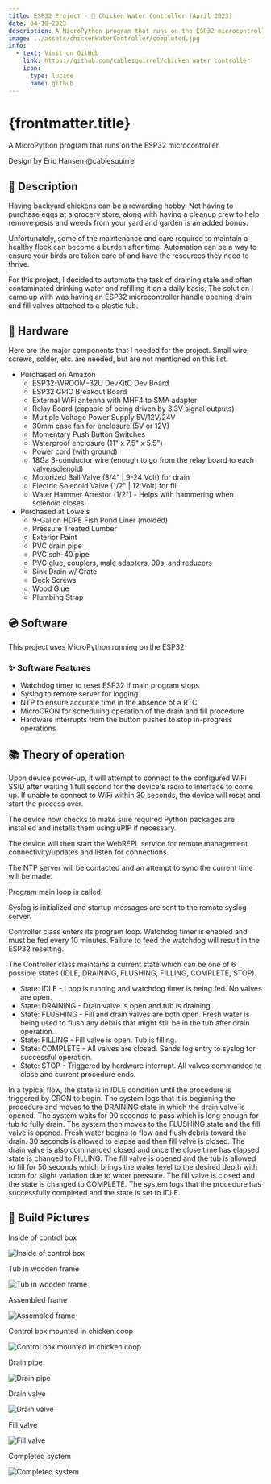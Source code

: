 ```yaml
---
title: ESP32 Project - 🐔 Chicken Water Controller (April 2023)
date: 04-18-2023
description: A MicroPython program that runs on the ESP32 microcontroller for automating water changes for backyard chickens.
image: ../assets/chickenWaterController/completed.jpg
info:
  - text: Visit on GitHub
    link: https://github.com/cablesquirrel/chicken_water_controller
    icon:
      type: lucide
      name: github
---
```



# {frontmatter.title}

A MicroPython program that runs on the ESP32 microcontroller.

Design by Eric Hansen @cablesquirrel

## 📝 Description

Having backyard chickens can be a rewarding hobby. Not having to purchase eggs at a grocery
store, along with having a cleanup crew to help remove pests and weeds from your yard and
garden is an added bonus.

Unfortunately, some of the maintenance and care required to maintain a healthy flock can become
a burden after time. Automation can be a way to ensure your birds are taken care of and have
the resources they need to thrive.

For this project, I decided to automate the task of draining stale and often contaminated drinking
water and refilling it on a daily basis. The solution I came up with was having an ESP32 microcontroller
handle opening drain and fill valves attached to a plastic tub.

## 🔌 Hardware

Here are the major components that I needed for the project. Small wire, screws, solder, etc. are needed,
but are not mentioned on this list.

- Purchased on Amazon
    - ESP32-WROOM-32U DevKitC Dev Board
    - ESP32 GPIO Breakout Board
    - External WiFi antenna with MHF4 to SMA adapter
    - Relay Board (capable of being driven by 3.3V signal outputs)
    - Multiple Voltage Power Supply 5V/12V/24V
    - 30mm case fan for enclosure (5V or 12V)
    - Momentary Push Button Switches
    - Waterproof enclosure (11" x 7.5" x 5.5")
    - Power cord (with ground)
    - 18Ga 3-conductor wire (enough to go from the relay board to each valve/solenoid)
    - Motorized Ball Valve (3/4" | 9-24 Volt) for drain
    - Electric Solenoid Valve (1/2" | 12 Volt) for fill
    - Water Hammer Arrestor (1/2") - Helps with hammering when solenoid closes
- Purchased at Lowe's
    - 9-Gallon HDPE Fish Pond Liner (molded)
    - Pressure Treated Lumber
    - Exterior Paint
    - PVC drain pipe
    - PVC sch-40 pipe
    - PVC glue, couplers, male adapters, 90s, and reducers
    - Sink Drain w/ Grate
    - Deck Screws
    - Wood Glue
    - Plumbing Strap

## 💿 Software

This project uses MicroPython running on the ESP32

### ✨ Software Features

- Watchdog timer to reset ESP32 if main program stops
- Syslog to remote server for logging
- NTP to ensure accurate time in the absence of a RTC
- MicroCRON for scheduling operation of the drain and fill procedure
- Hardware interrupts from the button pushes to stop in-progress operations

## 📚 Theory of operation

Upon device power-up, it will attempt to connect to the configured WiFi SSID after waiting 1 full second
for the device's radio to interface to come up. If unable to connect to WiFi within 30 seconds, the device
will reset and start the process over.

The device now checks to make sure required Python packages are installed and installs them using uPIP if
necessary.

The device will then start the WebREPL service for remote management connectivity/updates and listen for
connections.

The NTP server will be contacted and an attempt to sync the current time will be made.

Program main loop is called.

Syslog is initialized and startup messages are sent to the remote syslog server.

Controller class enters its program loop. Watchdog timer is enabled and must be fed every 10 minutes. Failure to
feed the watchdog will result in the ESP32 resetting.

The Controller class maintains a current state which can be one of 6 possible states (IDLE, DRAINING, FLUSHING,
FILLING, COMPLETE, STOP).

- State: IDLE - Loop is running and watchdog timer is being fed. No valves are open.
- State: DRAINING - Drain valve is open and tub is draining.
- State: FLUSHING - Fill and drain valves are both open. Fresh water is being used to flush any debris that might
still be in the tub after drain operation.
- State: FILLING - Fill valve is open. Tub is filling.
- State: COMPLETE - All valves are closed. Sends log entry to syslog for successful operation.
- State: STOP - Triggered by hardware interrupt. All valves commanded to close and current procedure ends.

In a typical flow, the state is in IDLE condition until the procedure is triggered by CRON to begin. The system
logs that it is beginning the procedure and moves to the DRAINING state in which the drain valve is opened. The
system waits for 90 seconds to pass which is long enough for tub to fully drain. The system then moves to the
FLUSHING state and the fill valve is opened. Fresh water begins to flow and flush debris toward the drain. 30 seconds
is allowed to elapse and then fill valve is closed. The drain valve is also commanded closed and once the close time
has elapsed state is changed to FILLING. The fill valve is opened and the tub is allowed to fill for 50 seconds which
brings the water level to the desired depth with room for slight variation due to water pressure. The fill valve
is closed and the state is changed to COMPLETE. The system logs that the procedure has successfully completed and the
state is set to IDLE.

## 🔨 Build Pictures

Inside of control box

<Image src={control_box} alt="Inside of control box" width={imageWidth} quality="max" />

Tub in wooden frame

<Image src={tub_in_frame} alt="Tub in wooden frame" width={imageWidth} quality="mid" />

Assembled frame

<Image src={assembled_frame} alt="Assembled frame" width={imageWidth} quality="mid" />

Control box mounted in chicken coop

<Image src={control_box_2} alt="Control box mounted in chicken coop" width={imageWidth} quality="max" />

Drain pipe

<Image src={drain_pipe} alt="Drain pipe" width={imageWidth} quality="mid" />

Drain valve

<Image src={drain_valve} alt="Drain valve" width={imageWidth} quality="mid" />

Fill valve

<Image src={fill_valve} alt="Fill valve" width={imageWidth} quality="mid" />

Completed system

<Image src={completed} alt="Completed system" width={imageWidth} quality="mid" />
